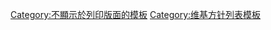 {{helpbox|width:200px; clear:right
|templatename=Legal policy list
|name=法律方针
|bodyclass=plainlist
|list1=
* [[Wikipedia:侵犯著作权|侵犯著作权]]
* [[Wikipedia:著作权信息|-{zh-hans:著作权信息;zh-hant:著作權信息;zh-hk:版權資訊;}-]]
* [[Wikipedia:誹謗|誹謗]]
* [[Wikipedia:不要訴諸法律威脅|''不要訴諸法律威脅'']]
* [[Wikipedia:非歧视方针|非歧视方针]]
* [[Wikipedia:非自由内容使用准则|非自由内容使用准则]]
* [[Wikipedia:有偿编辑方針|有偿编辑方針]]
* [[Wikipedia:儿童保护|儿童保护]]
}}<noinclude>
[[Category:不顯示於列印版面的模板]]
[[Category:维基方针列表模板]]
</noinclude>